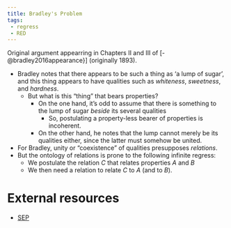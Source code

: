 ```yaml
---
title: Bradley's Problem
tags: 
 - regress
 - RED
---
```



Original argument appearring in Chapters II and III of [-@bradley2016appearance}] 
(originally 1893).

- Bradley notes that there appears to be such a thing as 'a lump of sugar', and 
  this thing appears to have qualities such as *whiteness*, *sweetness*, and
  *hardness*.
  - But what is this "thing" that bears properties?
    - On the one hand, it's odd to assume that there is something to the lump of 
      sugar *beside* its several qualities
        - So, postulating a property-less bearer of properties is incoherent.
    - On the other hand, he notes that the lump cannot merely be its qualities 
      either, since the latter must somehow be united.
- For Bradley, unity or "coexistence" of qualities presupposes *relations*.
- But the ontology of relations is prone to the following infinite regress:
    - We postulate the relation $C$ that relates properties $A$ and $B$
    - We then need a relation to relate $C$ to $A$ (and to $B$).

# External resources
- [SEP](https://plato.stanford.edu/entries/bradley-regress)